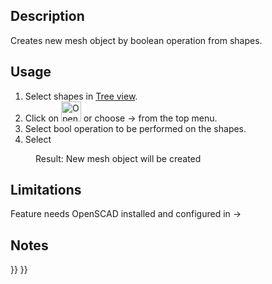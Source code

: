 <languages/>
{{Docnav
|[[OpenSCAD_AddOpenSCADElement|Add OpenSCAD Element]]
|[[OpenSCAD_Hull|Hull]]
|[[OpenSCAD_Workbench|OpenSCAD]]
|IconL=OpenSCAD_AddOpenSCADElement.svg
|IconR=OpenSCAD_Hull.svg
|IconC=Workbench_OpenSCAD.svg
}}

<div class="mw-translate-fuzzy">
{{GuiCommand/ru
|Name=OpenSCAD MeshBoolean
|Name/ru=OpenSCAD MeshBoolean
|MenuLocation=OpenSCAD → Mesh Boolean...‏‎
|Workbenches=[[OpenSCAD_Workbench/ru|OpenSCAD]]
|Shortcut=нет
|SeeAlso=---
}}
</div>

==Description== 

Creates new mesh object by boolean operation from shapes.

==Usage== 

# Select shapes in [[Tree_view|Tree view]].
# Click on [[Image:OpenSCAD_MeshBoolean.svg|32px]] or choose {{KEY|OpenSCAD}}  →  {{KEY|[[Image:OpenSCAD_MeshBoolean.svg|32px]] MeshBoolean ...}} from the top menu.
# Select bool operation to be performed on the shapes.
# Select {{KEY|Perform}}
:Result: New mesh object will be created

==Limitations== 

Feature needs OpenSCAD installed and configured in {{KEY|Edit}}  → {{KEY|Preferences}}


==Notes==


{{Docnav
|[[OpenSCAD_AddOpenSCADElement|Add OpenSCAD Element]]
|[[OpenSCAD_Hull|Hull]]
|[[OpenSCAD_Workbench|OpenSCAD]]
|IconL=OpenSCAD_AddOpenSCADElement.svg
|IconR=OpenSCAD_Hull.svg
|IconC=Workbench_OpenSCAD.svg
}}

{{OpenSCAD_Tools_navi{{#translation:}}}}
{{Userdocnavi{{#translation:}}}}